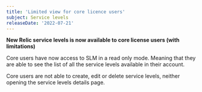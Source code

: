 ```yaml
---
title: 'Limited view for core licence users'
subject: Service levels
releaseDate: '2022-07-21'
---
```


**New Relic service levels is now available to core license users (with limitations)**

Core users have now access to SLM in a read only mode. Meaning that they are able to see the list of all the service levels available in their account.

Core users are not able to create, edit or delete service levels, neither opening the service levels details page. 
